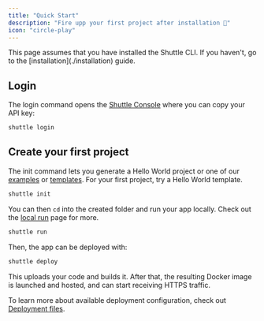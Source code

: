 ```yaml
---
title: "Quick Start"
description: "Fire upp your first project after installation 🚀"
icon: "circle-play"
---
```


<Note>
This page assumes that you have installed the Shuttle CLI.
If you haven't, go to the [installation](./installation) guide.
</Note>

## Login

The login command opens the [Shuttle Console](https://console.shuttle.dev/) where you can copy your API key:

```sh
shuttle login
```

## Create your first project

The init command lets you generate a Hello World project or one of our [examples](/examples) or [templates](/templates).
For your first project, try a Hello World template.

```sh
shuttle init
```

You can then `cd` into the created folder and run your app locally. Check out the [local run](./local-run) page for more.

```sh
shuttle run
```

Then, the app can be deployed with:

```sh
shuttle deploy
```

This uploads your code and builds it.
After that, the resulting Docker image is launched and hosted, and can start receiving HTTPS traffic.

<Snippet file="project-gc.mdx" />

To learn more about available deployment configuration, check out [Deployment files](/docs/files).
